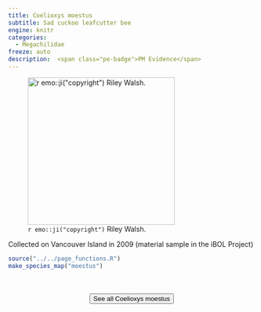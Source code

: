 ```yaml
---
title: Coelioxys moestus
subtitle: Sad cuckoo leafcutter bee
engine: knitr
categories:
  - Megachilidae
freeze: auto
description:  <span class="pe-badge">PM Evidence</span>
---
```

![`r emo::ji("copyright")` Riley Walsh.](https://inaturalist-open-data.s3.amazonaws.com/photos/182267360/large.jpg){height=300}

Collected on Vancouver Island in 2009 (material sample in the iBOL Project)



```r
source("../../page_functions.R")
make_species_map("moestus")
```
<br><br>
<center>


<a href="https://inaturalist.ca/observations?place_id=any&quality_grade=research&subview=map&taxon_id=626800"><button type="button" class="btn btn-secondary">See all Coelioxys moestus <i class="fa-solid fa-arrow-up-right-from-square"></i> </button></a>
</center>
